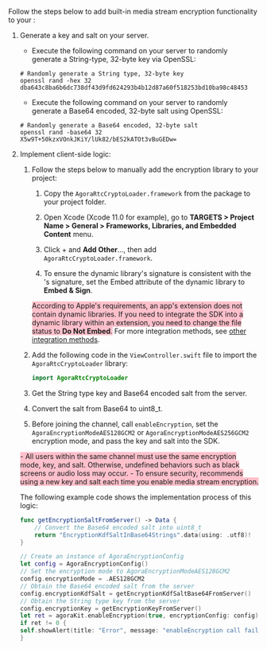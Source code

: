 <PlatformWrapper platform="ios">


Follow the steps below to add built-in media stream encryption functionality to your <Vpl k="CLIENT" /> :

1. Generate a key and salt on your server.

    - Execute the following command on your server to randomly generate a String-type, 32-byte key via OpenSSL:
    ```shell
    # Randomly generate a String type, 32-byte key
    openssl rand -hex 32
    dba643c8ba6b6dc738df43d9fd624293b4b12d87a60f518253bd10ba98c48453
    ```
    - Execute the following command on your server to randomly generate a Base64 encoded, 32-byte salt using OpenSSL:
    ```shell
    # Randomly generate a Base64 encoded, 32-byte salt
    openssl rand -base64 32
    X5w9T+50kzxVOnkJKiY/lUk82/bES2kATOt3vBuGEDw=
    ```
1. Implement client-side logic:
    1. Follow the steps below to manually add the encryption library to your project:
        1. Copy the `AgoraRtcCryptoLoader.framework` from the <Vg k="COMPANY" /> <Vpd k="SDK"/> package to your project folder.

        1. Open Xcode (Xcode 11.0 for example), go to **TARGETS > Project Name > General > Frameworks, Libraries, and Embedded Content** menu.

        1. Click + and **Add Other**..., then add `AgoraRtcCryptoLoader.framework`.

        1. To ensure the dynamic library's signature is consistent with the <Vpl k="CLIENT" />'s signature, set the Embed attribute of the dynamic library to **Embed & Sign**.

        <Admonition type="caution" title="note" style="background-color:pink">According to Apple's requirements, an app's extension does not contain dynamic libraries. If you need to integrate the SDK into a dynamic library within an extension, you need to change the file status to **Do Not Embed**.</Admonition>
        <Admonition title="Information" type="info">
        For more integration methods, see [other integration methods](..\reference\ios.mdx#integrate-encryption-library-with-cocoapods).
        </Admonition>

    1. Add the following code in the `ViewController.swift` file to import the `AgoraRtcCryptoLoader` library:
        ```swift
        import AgoraRtcCryptoLoader
        ```
    1. Get the String type key and Base64 encoded salt from the server.

    1. Convert the salt from Base64 to uint8_t.

    1. Before joining the channel, call `enableEncryption`, set the `AgoraEncryptionModeAES128GCM2` or `AgoraEncryptionModeAES256GCM2` encryption mode, and pass the key and salt into the SDK.

    <Admonition type="caution" title="note" style="background-color:pink">
    - All users within the same channel must use the same encryption mode, key, and salt. Otherwise, undefined behaviors such as black screens or audio loss may occur.
    - To ensure security, <Vg k="COMPANY" /> recommends using a new key and salt each time you enable media stream encryption.
    </Admonition>

    The following example code shows the implementation process of this logic:
    ```swift
    func getEncryptionSaltFromServer() -> Data {
        // Convert the Base64 encoded salt into uint8_t
        return "EncryptionKdfSaltInBase64Strings".data(using: .utf8)!
    }

    // Create an instance of AgoraEncryptionConfig
    let config = AgoraEncryptionConfig()
    // Set the encryption mode to AgoraEncryptionModeAES128GCM2
    config.encryptionMode = .AES128GCM2
    // Obtain the Base64 encoded salt from the server
    config.encryptionKdfSalt = getEncryptionKdfSaltBase64FromServer()
    // Obtain the String type key from the server
    config.encryptionKey = getEncryptionKeyFromServer()
    let ret = agoraKit.enableEncryption(true, encryptionConfig: config)
    if ret != 0 {
   self.showAlert(title: "Error", message: "enableEncryption call failed: \(ret), please check your params")
    }
    ```

</PlatformWrapper>